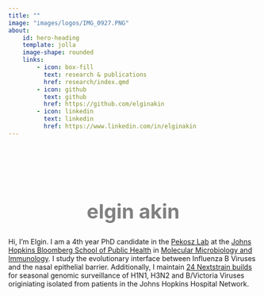 ```yaml
---
title: ""
image: "images/logos/IMG_0927.PNG"
about:
    id: hero-heading
    template: jolla
    image-shape: rounded
    links:
        - icon: box-fill
          text: research & publications
          href: research/index.qmd
        - icon: github
          text: github
          href: https://github.com/elginakin
        - icon: linkedin
          text: linkedin
          href: https://www.linkedin.com/in/elginakin
---
```


<div style="display: flex; flex-direction: column; justify-content: center; align-items: center; min-height: 10vh;">

  <span style="color: grey; font-weight: 700; font-size: 40px;">elgin akin</span>
  
  <p>Hi, I'm Elgin. I am a 4th year PhD candidate in the <a href="https://pekoszlab.com">Pekosz Lab</a> at the <a href="https://publichealth.jhu.edu/">Johns Hopkins Bloomberg School of Public Health</a> in <a href="https://publichealth.jhu.edu/departments/molecular-microbiology-and-immunology">Molecular Microbiology and Immunology</a>. I study the evolutionary interface between Influenza B Viruses and the nasal epithelial barrier. Additionally, I maintain <a href="https://nextstrain.org/groups/PekoszLab-Public">24 Nextstrain builds</a> for seasonal genomic surveillance of H1N1, H3N2 and B/Victoria Viruses originiating isolated from patients in the Johns Hopkins Hospital Network. </p>

</div>